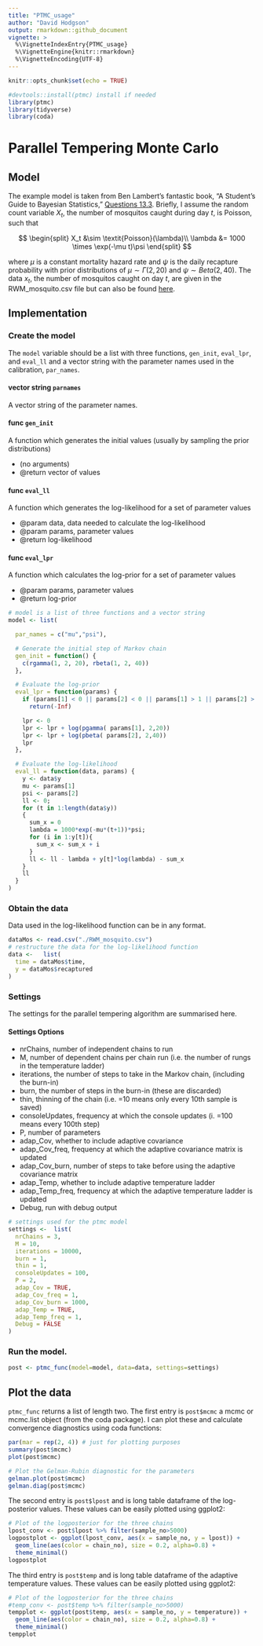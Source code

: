 ```yaml
---
title: "PTMC_usage"
author: "David Hodgson"
output: rmarkdown::github_document
vignette: >
  %\VignetteIndexEntry{PTMC_usage}
  %\VignetteEngine{knitr::rmarkdown}
  %\VignetteEncoding{UTF-8}
---
```


```r
knitr::opts_chunk$set(echo = TRUE)
```

```r
#devtools::install(ptmc) install if needed
library(ptmc)
library(tidyverse)
library(coda)
```

# Parallel Tempering Monte Carlo

## Model 

The example model is taken from Ben Lambert's fantastic book, "A Student's Guide to Bayesian Statistics," [Questions 13.3](https://benlambertdotcom.files.wordpress.com/2018/08/bayesianbook_problemsanswers_final.pdf#page=124). Briefly, I assume the random count variable $X_t$, the number of mosquitos caught during day $t$, is Poisson, such that

$$
\begin{split}
X_t &\sim \textit{Poisson}(\lambda)\\ 
\lambda &= 1000 \times \exp(-\mu t)\psi
\end{split}
$$

where $\mu$ is a constant mortality hazard rate and $\psi$ is the daily recapture probability with prior distributions of $\mu \sim \Gamma(2,20)$ and $\psi \sim \textit{Beta}(2, 40)$. The data $x_t$, the number of mosquitos caught on day $t$, are given in the RWM_mosquito.csv file but can also be found [here](https://benlambertdotcom.files.wordpress.com/2018/08/all_data.zip). 


## Implementation  

### Create the model
The `model` variable should be a list with three functions, `gen_init`, `eval_lpr`, and `eval_ll` and a vector string with the parameter names used in the calibration, `par_names`.

#### vector string `parnames` 
A vector string of the parameter names.

#### func `gen_init` 
A function which generates the initial values (usually by sampling the prior distributions)

* (no arguments)
* @return vector of values 

#### func `eval_ll` 
A function which generates the log-likelihood for a set of parameter values

* @param data, data needed to calculate the log-likelihood
* @param params, parameter values
* @return log-likelihood 

#### func `eval_lpr`
A function which calculates the log-prior for a set of parameter values

* @param params, parameter values
* @return log-prior 


```r
# model is a list of three functions and a vector string
model <- list(

  par_names = c("mu","psi"),

  # Generate the initial step of Markov chain
  gen_init = function() {
    c(rgamma(1, 2, 20), rbeta(1, 2, 40))
  },

  # Evaluate the log-prior
  eval_lpr = function(params) {
    if (params[1] < 0 || params[2] < 0 || params[1] > 1 || params[2] > 1)
      return(-Inf)

    lpr <- 0
    lpr <- lpr + log(pgamma( params[1], 2,20))
    lpr <- lpr + log(pbeta( params[2], 2,40))
    lpr
  },

  # Evaluate the log-likelihood
  eval_ll = function(data, params) {
    y <- data$y
    mu <- params[1]
    psi <- params[2]
    ll <- 0;
    for (t in 1:length(data$y))
    {
      sum_x = 0
      lambda = 1000*exp(-mu*(t+1))*psi;
      for (i in 1:y[t]){
        sum_x <- sum_x + i
      }
      ll <- ll - lambda + y[t]*log(lambda) - sum_x
    }
    ll
  }
)
```


### Obtain the data
Data used in the log-likelihood function can be in any format. 

```r

dataMos <- read.csv("./RWM_mosquito.csv")
# restructure the data for the log-likelihood function
data <-   list(
  time = dataMos$time,
  y = dataMos$recaptured
)
```

### Settings
The settings for the parallel tempering algorithm are summarised here.

#### Settings Options

* nrChains, number of independent chains to run
* M, number of dependent chains per chain run (i.e. the number of rungs in the temperature ladder)
* iterations, the number of steps to take in the Markov chain, (including the burn-in)
* burn, the number of steps in the burn-in (these are discarded)
* thin, thinning of the chain (i.e. =10 means only every 10th sample is saved)
* consoleUpdates, frequency at which the console updates (i. =100 means every 100th step)
* P, number of parameters
* adap_Cov, whether to include adaptive covariance
* adap_Cov_freq, frequency at which the adaptive covariance matrix is updated
* adap_Cov_burn, number of steps to take before using the adaptive covariance matrix 
* adap_Temp, whether to include adaptive temperature ladder
* adap_Temp_freq, frequency at which the adaptive temperature ladder is updated
* Debug, run with debug output 

```r

# settings used for the ptmc model 
settings <-  list(
  nrChains = 3,
  M = 10,
  iterations = 10000, 
  burn = 1,
  thin = 1,
  consoleUpdates = 100,
  P = 2,        
  adap_Cov = TRUE,
  adap_Cov_freq = 1,
  adap_Cov_burn = 1000,
  adap_Temp = TRUE,
  adap_Temp_freq = 1,
  Debug = FALSE
)
```

### Run the model.

```r
post <- ptmc_func(model=model, data=data, settings=settings)
```

## Plot the data 
`ptmc_func` returns a list of length two. The first entry is `post$mcmc` a mcmc or mcmc.list object (from the coda package). I can plot these and calculate convergence diagnostics using coda functions:

```r
par(mar = rep(2, 4)) # just for plotting purposes
summary(post$mcmc)
plot(post$mcmc)

# Plot the Gelman-Rubin diagnostic for the parameters
gelman.plot(post$mcmc)
gelman.diag(post$mcmc)

```

The second entry is `post$lpost` and is long table dataframe of the log-posterior values. These values can be easily plotted using ggplot2:
```r
# Plot of the logposterior for the three chains
lpost_conv <- post$lpost %>% filter(sample_no>5000)
logpostplot <- ggplot(lpost_conv, aes(x = sample_no, y = lpost)) + 
  geom_line(aes(color = chain_no), size = 0.2, alpha=0.8) +
  theme_minimal()
logpostplot
```

The third entry is `post$temp` and is long table dataframe of the adaptive temperature values. These values can be easily plotted using ggplot2:
```r
# Plot of the logposterior for the three chains
#temp_conv <- post$temp %>% filter(sample_no>5000)
tempplot <- ggplot(post$temp, aes(x = sample_no, y = temperature)) + 
  geom_line(aes(color = chain_no), size = 0.2, alpha=0.8) +
  theme_minimal()
tempplot
```